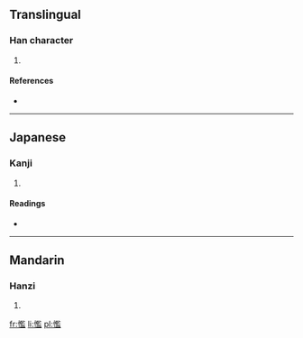 ==Translingual==

===Han character===
{{Han char|rn=61|rad=心|as=14|sn=17|four=|canj=心尸戈廿 (PSIT), 心尸一廿 (PSMT)}}

# {{defn|Han|sort=心14}}

====References====
* {{Han ref|kx=0406.430|dkj=11382|dj=0747.340|hdz=42364.140|uh=61E2|ud=25058}}

----

==Japanese==

===Kanji===
{{ja-kanji|grade=|rs=心14}}

# {{defn|Japanese|sort=心14}}

====Readings====
* {{ja-readings|on=[[らん]] (ran), [[かん]] (kan), [[げん]] (gen)|kun=[[むさぼる]] (musaboru), [[すこやか]] (sukoyaka)}}

----

==Mandarin==

===Hanzi===
{{cmn-hanzi|pin=[[lán]] ([[lan2]])|wg=lan<sup>2</sup>}}

# {{defn|Mandarin|sort=心14}}

[[fr:懢]]
[[li:懢]]
[[pl:懢]]